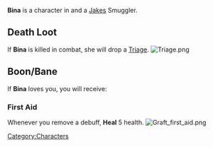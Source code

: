{{Character
| race = Human
| location = Havaria - Murder Bay
| faction = jakes
| title = Smuggler
}}

{{quote|Bina comes from a long line of warriors, known for getting the job done.|Bina's Compendium Description}}'''Bina''' is a character in {{Gamename}} and a [[Jakes]] Smuggler.

== Death Loot ==
If '''Bina''' is killed in combat, she will drop a [[Triage]].
[[File:Triage.png|none|thumb]]

== Boon/Bane ==
If '''Bina''' loves you, you will receive:

=== First Aid ===
Whenever you remove a debuff, '''Heal''' 5 health.
[[File:Graft first aid.png|none|thumb]]
<br />
[[Category:Characters]]